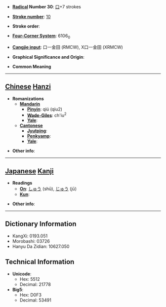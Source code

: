* '''[[Wiktionary:Chinese radical index| Radical]] Number 30''': [[Wiktionary:Chinese radical index 口|口]]+7 strokes

* '''[[Wiktionary:Chinese total strokes index|Stroke number]]''': [[Wiktionary:Chinese total strokes index 10|10]]

* '''Stroke order''': 

* '''[[Wiktionary:Chinese four corner index|Four-Corner System]]''': 6106<sub>0</sub>

* '''[[Wiktionary:Chinese Cangjie index|Cangjie input]]''': 口一金田 (RMCW), X口一金田 (XRMCW)

* '''Graphical Significance and Origin''': 

* '''Common Meaning'''

----

== [[Chinese]] [[Hanzi]] ==

* '''Romanizations'''
** '''[[Mandarin]]'''
*** '''[[Pinyin]]''': qiú (qiu2)
*** '''[[Wade-Giles]]''': ch'iu<sup>2</sup>
*** '''[[Yale]]''': 
** '''[[Cantonese]]'''
*** '''[[Jyutping]]''':
*** '''[[Penkyamp]]''': 
*** '''[[Yale]]''': 

* '''Other info''': 

----

== [[Japanese]] [[Kanji]] ==

* '''Readings'''
** '''[[On]]''': [[しゅう]] (shū), [[じゅう]] (jū)
** '''[[Kun]]''': 

* '''Other info''':  

----

== Dictionary Information ==

* KangXi: 0193.051
* Morobashi: 03726
* Hanyu Da Zidian: 10627.050

== Technical Information ==

* '''Unicode''':
** Hex: 5512
** Decimal: 21778
* '''Big5''':
** Hex: D0F3
** Decimal: 53491